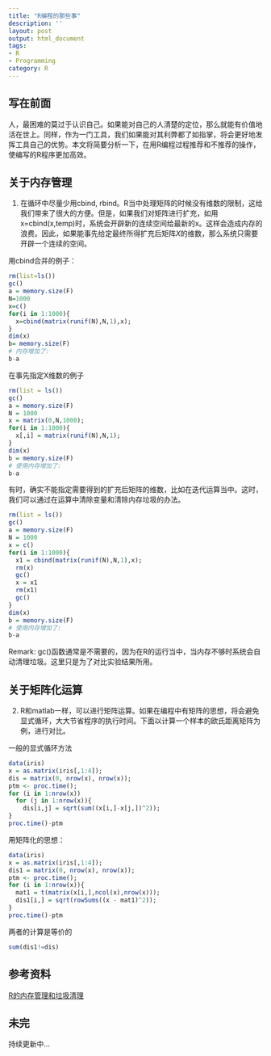 ---
title: "R编程的那些事"
description: ''
layout: post
output: html_document
tags:
- R
- Programming
category: R
---
## 写在前面

人，最困难的莫过于认识自己。如果能对自己的人清楚的定位，那么就能有价值地活在世上。同样，作为一门工具，我们如果能对其利弊都了如指掌，将会更好地发挥工具自己的优势。本文将简要分析一下，在用R编程过程推荐和不推荐的操作，使编写的R程序更加高效。

## 关于内存管理
1. 在循环中尽量少用cbind, rbind。R当中处理矩阵的时候没有维数的限制，这给我们带来了很大的方便。但是，如果我们对矩阵进行扩充，如用$\text{x=cbind(x,temp)}$时，系统会开辟新的连续空间给最新的x。这样会造成内存的浪费。因此，如果能事先给定最终所得扩充后矩阵$X$的维数，那么系统只需要开辟一个连续的空间。

用cbind合并的例子：
```{r}
rm(list=ls())
gc()
a = memory.size(F)
N=1000
x=c()
for(i in 1:1000){
  x=cbind(matrix(runif(N),N,1),x);
}
dim(x)
b= memory.size(F)
# 内存增加了:
b-a
```
在事先指定X维数的例子
```{r}
rm(list = ls())
gc()
a = memory.size(F)
N = 1000
x = matrix(0,N,1000);
for(i in 1:1000){
  x[,i] = matrix(runif(N),N,1);
}
dim(x)
b = memory.size(F)
# 使用内存增加了:
b-a
```
有时，确实不能指定需要得到的扩充后矩阵的维数，比如在迭代运算当中。这时，我们可以通过在运算中清除变量和清除内存垃圾的办法。
```{r}
rm(list = ls())
gc()
a = memory.size(F)
N = 1000
x = c()
for(i in 1:1000){
  x1 = cbind(matrix(runif(N),N,1),x);
  rm(x)
  gc()
  x = x1
  rm(x1)
  gc()
}
dim(x)
b = memory.size(F)
# 使用内存增加了:
b-a
```

Remark: $\text{gc()}$函数通常是不需要的，因为在R的运行当中，当内存不够时系统会自动清理垃圾。这里只是为了对比实验结果所用。

## 关于矩阵化运算
2. R和matlab一样，可以进行矩阵运算。如果在编程中有矩阵的思想，将会避免显式循环，大大节省程序的执行时间。下面以计算一个样本的欧氏距离矩阵为例，进行对比。

一般的显式循环方法
```{r}
data(iris)
x = as.matrix(iris[,1:4]);
dis = matrix(0, nrow(x), nrow(x));
ptm <- proc.time();
for (i in 1:nrow(x))
  for (j in 1:nrow(x)){
    dis[i,j] = sqrt(sum((x[i,]-x[j,])^2));
}
proc.time()-ptm
```
用矩阵化的思想：
```{r}
data(iris)
x = as.matrix(iris[,1:4]);
dis1 = matrix(0, nrow(x), nrow(x));
ptm <- proc.time();
for (i in 1:nrow(x)){
  mat1 = t(matrix(x[i,],ncol(x),nrow(x)));
  dis1[i,] = sqrt(rowSums((x - mat1)^2));
}
proc.time()-ptm
```

两者的计算是等价的
```{r}
sum(dis1!=dis)
```
## 参考资料

[R的内存管理和垃圾清理](http://jliblog.com/archives/276)

## 未完
持续更新中...




